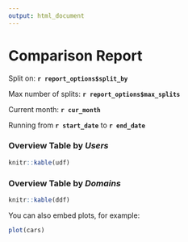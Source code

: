 ```yaml
---
output: html_document
---
```


Comparison Report
========================================================

Split on: **`r report_options$split_by`**

Max number of splits: **`r report_options$max_splits`**

Current month: **`r cur_month`**

Running from **`r start_date`** to **`r end_date`**

### Overview Table by *Users*
```r
knitr::kable(udf)
```

### Overview Table by *Domains*
```r
knitr::kable(ddf)
```

You can also embed plots, for example:

```r
plot(cars)
```

